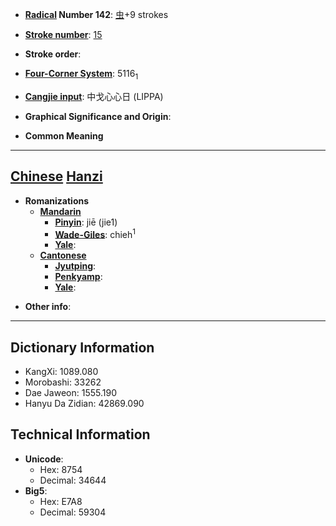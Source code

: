 * '''[[Wiktionary:Chinese radical index| Radical]] Number 142''': [[Wiktionary:Chinese radical index 虫|虫]]+9 strokes

* '''[[Wiktionary:Chinese total strokes index|Stroke number]]''': [[Wiktionary:Chinese total strokes index 15|15]]

* '''Stroke order''': 

* '''[[Wiktionary:Chinese four corner index|Four-Corner System]]''': 5116<sub>1</sub>

* '''[[Wiktionary:Chinese Cangjie index|Cangjie input]]''': 中戈心心日 (LIPPA)

* '''Graphical Significance and Origin''': 

* '''Common Meaning'''

----

== [[Chinese]] [[Hanzi]] ==

* '''Romanizations'''
** '''[[Mandarin]]'''
*** '''[[Pinyin]]''': jiē (jie1)
*** '''[[Wade-Giles]]''': chieh<sup>1</sup>
*** '''[[Yale]]''': 
** '''[[Cantonese]]'''
*** '''[[Jyutping]]''':
*** '''[[Penkyamp]]''': 
*** '''[[Yale]]''': 

* '''Other info''': 

----

== Dictionary Information ==

* KangXi: 1089.080
* Morobashi: 33262
* Dae Jaweon: 1555.190
* Hanyu Da Zidian: 42869.090

== Technical Information ==

* '''Unicode''':
** Hex: 8754
** Decimal: 34644
* '''Big5''':
** Hex: E7A8
** Decimal: 59304